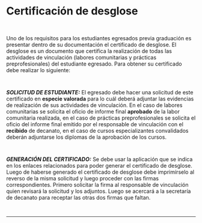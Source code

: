 
# Certificación de desglose

~~~
 
~~~

Uno de los requisitos para los estudiantes egresados previa graduación es presentar dentro de su 
documentación el certificado de desglose. El desglose es un documento que certifica la realización 
de todas las actividades de vinculación (labores comunitarias y prácticas preprofesionales) del 
estudiante egresado. Para obtener su certificado debe realizar lo siguiente:

~~~
 
~~~

**_SOLICITUD DE ESTUDIANTE:_** El egresado debe hacer una solicitud de este certificado en 
**especie valorada** para lo cuál deberá adjuntar las evidencias de realización de 
sus actividades de vinculación. En el caso de labores comunitarias se solicita 
el oficio de informe final **aprobado** de la labor comunitaria realizada, en el caso de prácticas 
preprofesionales se solicita el oficio del informe final emitido por el responsable de vinculación
con el **recibido** de decanato, en el caso de cursos especializantes convalidados deberán adjuntarse
los diplomas de la aprobación de los cursos.

~~~
 
~~~

**_GENERACIÓN DEL CERTIFICADO:_** Se debe usar la aplicación que se indica en los enlaces relacionados
para poder generar el certificado de desglose. Luego de haberse generado el certificado de desglose
debe imprimírselo al reverso de la misma solicitud y luego proceder con las firmas correspondientes.
Primero solicitar la firma al responsable de vinculación quien revisará la solicitud y los adjuntos.
Luego se acercará a la secretaría de decanato para receptar las otras dos firmas que faltan.

~~~
 
~~~

---
~~~
 
~~~
